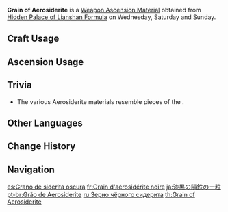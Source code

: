{{Item Infobox
|id           = 114021
|image        = Item Grain of Aerosiderite.png
|type         = Weapon Ascension Materials
|invCategory  = Character Development Items
|group        = Aerosiderite
|quality      = 2
|description  = A black meteor once fell beyond Liyue's Sea of Clouds, said to have fallen to vanquish a monster. However, it was stained by powerful tainted blood, so this item no longer possesses the pure power of Rex Lapis.
|day1         = Wednesday
|day2         = Saturday
|day3         = Sunday
|source1      = Hidden Palace of Lianshan Formula
|source2      = Purchased from the [[Souvenir Shop]] in [[Liyue]]
|source3      = [[Parametric Transformer]]
}}
'''Grain of Aerosiderite''' is a [[Weapon Ascension Material]] obtained from [[Hidden Palace of Lianshan Formula]] on Wednesday, Saturday and Sunday.
==Craft Usage==
{{Craft Usage}}

==Ascension Usage==
{{Ascension Usage}}

==Trivia==
* The various Aerosiderite materials resemble pieces of the {{w|Burr puzzle}}.

==Other Languages==
{{Other Languages
|en      = Grain of Aerosiderite
|zhs     = 漆黑陨铁的一粒
|zhs_rm  = Qīhēi Yǔntiě de Yīlì
|zht     = 漆黑隕鐵的一粒
|zht_rm  = Qīhēi Yǔntiě de Yīlì
|zh_tl   = Grain of Black Meteoric Iron
|ja      = 漆黒の隕鉄の一粒
|ja_rm   = Shikkoku no Intetsu no Hitotsubu
|ja_tl   = Grain of Jet Black Meteoric Iron
|ko      = 흑운철 한 알
|ko_rm   = Heuk'uncheol Han Al
|ko_tl   = One Bead of Black Meteoric Iron
|es      = Grano de siderita oscura
|es_tl   = Grain of Dark Siderite
|fr      = Grain d'aérosidérite noire
|fr_tl   = Grain of Black Aerosiderite
|ru      = Зерно чёрного сидерита
|ru_tl   = Grain of Black Siderite
|th      = Grain of Aerosiderite
|vi      = Hạt Thiên Thạch Đen
|vi_tl   = 
|de      = Körnchen pechschwarzer Aerosiderit
|de_tl   = Grain of Pitch-Black Aerosiderite
|id      = Grain of Aerosiderite
|pt      = Grão de Aerosiderite
|pt_tl   = 
|tr      = Meteor Demiri Tozu
|tr_tl   = 
|it      = Granello di Aerosiderite
|it_tl   = 
}}

==Change History==
{{Change History|1.0}}

==Navigation==
{{Development Item Navbox|Weapon Materials}}

[[es:Grano de siderita oscura]]
[[fr:Grain d'aérosidérite noire]]
[[ja:漆黒の隕鉄の一粒]]
[[pt-br:Grão de Aerosiderite]]
[[ru:Зерно чёрного сидерита]]
[[th:Grain of Aerosiderite]]